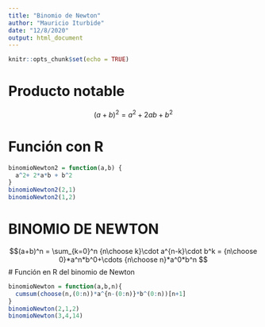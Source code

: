 ```yaml
---
title: "Binomio de Newton"
author: "Mauricio Iturbide"
date: "12/8/2020"
output: html_document
---
```


```r
knitr::opts_chunk$set(echo = TRUE)
```

# Producto notable

$$(a+b)^2 = a^2 +2ab + b^2$$

# Función con R

```r
binomioNewton2 = function(a,b) {
  a^2+ 2*a*b + b^2
}
binomioNewton2(2,1)
binomioNewton2(1,2)
```

# BINOMIO DE NEWTON

$$(a+b)^n = \sum_{k=0}^n {n\choose k}\cdot a^{n-k}\cdot b^k = {n\choose 0}*a^n*b^0+\cdots {n\choose n}*a^0*b^n
$$
# Función en R del binomio de Newton


```r
binomioNewton = function(a,b,n){
  cumsum(choose(n,(0:n))*a^{n-(0:n)}*b^(0:n))[n+1]
}
binomioNewton(2,1,2)
binomioNewton(3,4,14)
```